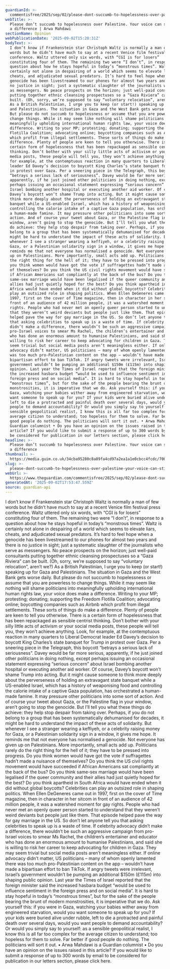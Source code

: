 ```yaml
---
guardianId: >-
  commentisfree/2025/sep/02/please-dont-succumb-to-hopelessness-over-palestine-your-voice-can-still-make-a-difference
webTitle: >-
  Please don’t succumb to hopelessness over Palestine. Your voice can still make
  a difference | Arwa Mahdawi
sectionName: Opinion
webPublicationDate: '2025-09-02T15:20:31Z'
bodyText: >-
  I don’t know if Frankenstein star Christoph Waltz is normally a man of few
  words but he didn’t have much to say at a recent Venice film festival press
  conference. Waltz uttered only six words, with “CGI is for losers”
  constituting four of them. The remaining two were “I don’t”, in response to a
  question about how he stays hopeful in today’s “monstrous times”. Waltz is
  certainly not alone in despairing of a world which seems to elevate liars,
  cheats, and adjudicated sexual predators. It’s hard to feel hope when a
  genocide has been livestreamed to our phones for almost two years and there is
  no justice in sight; just a systematic slaughter of the journalists who serve
  as messengers. No peace prospects on the horizon; just well-paid consultants
  putting together ethnic cleansing prospectuses so a “Gaza Riviera” can be
  built. (Oh, sorry, we’re supposed to say “voluntary relocation”, aren’t we?)
  As a British Palestinian, I urge you to keep (or start!) speaking up for Gaza
  and Palestinians. The situation in Gaza and the West Bank gets worse daily.
  But please do not succumb to hopelessness or assume that you are powerless to
  change things. While it may seem like nothing will shame politicians into
  meaningfully upholding international human rights law, your voice does make a
  difference. Writing to your MP; protesting; donating; supporting the Freedom
  Flotilla Coalition; advocating online; boycotting companies such as Airbnb
  which profit from illegal settlements. These sorts of things do make a
  difference. Plenty of people are keen to tell you otherwise. There is a
  certain form of hopelessness that has been repackaged as sensible centrist
  thinking. Don’t bother with your silly little acts of activism or your social
  media posts, these people will tell you, they won’t achieve anything. Look,
  for example, at the contemptuous reaction in many quarters to Liberal Democrat
  leader Ed Davey’s decision to boycott King Charles’s state banquet for Trump
  in protest over Gaza. Per a sneering piece in the Telegraph, this boycott
  “betrays a serious lack of seriousness”. Davey would be far more serious,
  apparently, if he just joined other politicians in doing nothing, except
  perhaps issuing an occasional statement expressing “serious concern” about
  Israel bombing another hospital or executing another aid worker. Of course,
  Davey’s boycott won’t shame Trump into acting. But it might cause someone to
  think more deeply about the perverseness of holding an extravagant state
  banquet while a US-enabled Israel, which has a history of weaponising food and
  controlling the calorie intake of a captive Gaza population, has orchestrated
  a human-made famine. It may pressure other politicians into some sort of
  action. And of course your tweet about Gaza, or the Palestine flag in your
  window, aren’t going to stop the genocide. But I’ll tell you what these things
  do achieve: they help stop despair from taking over. Perhaps, if you do not
  belong to a group that has been systematically dehumanised for decades, it
  might be hard to understand the impact of these acts of solidarity. But
  whenever I see a stranger wearing a keffiyeh, or a celebrity raising money for
  Gaza, or a Palestinian solidarity sign in a window, it gives me hope. It
  reminds me that not everyone has normalised a genocide. Not everyone has given
  up on Palestinians. More importantly, small acts add up. Politicians rarely do
  the right thing for the hell of it; they have to be pressed into progress. Do
  you think women would have got the vote if suffragettes hadn’t made a nuisance
  of themselves? Do you think the US civil rights movement would have succeeded
  if African Americans sat compliantly at the back of the bus? Do you think
  same-sex marriage would have been legalised if the queer community and their
  allies had just quietly hoped for the best? Do you think apartheid in South
  Africa would have ended when it did without global boycotts? Celebrities can
  play an outsized role in shaping politics. When Ellen DeGeneres came out in
  1997, first on the cover of Time magazine, then in character in her sitcom in
  front of an audience of 42 million people, it was a watershed moment for gay
  rights. People who had never met an openly queer person started to understand
  that they weren’t weird deviants but people just like them. That episode
  helped pave the way for gay marriage in the US. So don’t let anyone tell you
  that asking celebrities to speak up is a waste of time. If celebrity advocacy
  didn’t make a difference, there wouldn’t be such an aggressive campaign from
  pro-Israel voices to smear Ms Rachel, the children’s entertainer and educator
  who has done an enormous amount to humanise Palestinians, and said she is
  willing to risk her career to keep advocating for children in Gaza. They may
  seem trivial but social media posts aren’t meaningless either. If online
  advocacy didn’t matter, US politicians – many of whom openly lamented there
  was too much pro-Palestinian content on the app – wouldn’t have made a
  bipartisan effort to ban TikTok. If angry tweets were irrelevant, Israel’s
  government wouldn’t be pumping an additional $150m (£115m) into shaping public
  opinion. Last year the Times of Israel reported that the foreign minister said
  the increased hasbara budget “would be used to influence sentiment in the
  foreign press and on social media”. It is hard to stay hopeful in today’s
  “monstrous times”, but for the sake of the people bearing the brunt of modern
  monstrosities, it is imperative that we do. Ask yourself this: if you were in
  Gaza, watching your babies wither away from engineered starvation, would you
  want someone to speak up for you? If your kids were buried alive under rubble,
  left to die a protracted and painful death over several days, would you want
  people to demand accountability? Or would you simply say to yourself: as a
  sensible geopolitical realist, I know this is all far too complex for the
  average citizen to understand; too hopeless for them to solve. Far better if
  good people do nothing. The politicians will sort it out. • Arwa Mahdawi is a
  Guardian columnist • Do you have an opinion on the issues raised in this
  article? If you would like to submit a response of up to 300 words by email to
  be considered for publication in our letters section, please click here.
headline: >-
  Please don’t succumb to hopelessness over Palestine. Your voice can still make
  a difference
thumbnail: >-
  https://media.guim.co.uk/34cba95280c8a89fa4cd97a2ea1a1e0cbcc4fcdc/700_0_4692_3753/500.jpg
slug: >-
  please-dont-succumb-to-hopelessness-over-palestine-your-voice-can-still-make-a-difference-or-arwa-mahdawi
webUrl: >-
  https://www.theguardian.com/commentisfree/2025/sep/02/please-dont-succumb-to-hopelessness-over-palestine-your-voice-can-still-make-a-difference
generatedAt: '2025-09-02T17:53:47.559Z'
source: guardian-api
---
```

I don’t know if Frankenstein star Christoph Waltz is normally a man of few words but he didn’t have much to say at a recent Venice film festival press conference. Waltz uttered only six words, with “CGI is for losers” constituting four of them. The remaining two were “I don’t”, in response to a question about how he stays hopeful in today’s “monstrous times”. Waltz is certainly not alone in despairing of a world which seems to elevate liars, cheats, and adjudicated sexual predators. It’s hard to feel hope when a genocide has been livestreamed to our phones for almost two years and there is no justice in sight; just a systematic slaughter of the journalists who serve as messengers. No peace prospects on the horizon; just well-paid consultants putting together ethnic cleansing prospectuses so a “Gaza Riviera” can be built. (Oh, sorry, we’re supposed to say “voluntary relocation”, aren’t we?) As a British Palestinian, I urge you to keep (or start!) speaking up for Gaza and Palestinians. The situation in Gaza and the West Bank gets worse daily. But please do not succumb to hopelessness or assume that you are powerless to change things. While it may seem like nothing will shame politicians into meaningfully upholding international human rights law, your voice does make a difference. Writing to your MP; protesting; donating; supporting the Freedom Flotilla Coalition; advocating online; boycotting companies such as Airbnb which profit from illegal settlements. These sorts of things do make a difference. Plenty of people are keen to tell you otherwise. There is a certain form of hopelessness that has been repackaged as sensible centrist thinking. Don’t bother with your silly little acts of activism or your social media posts, these people will tell you, they won’t achieve anything. Look, for example, at the contemptuous reaction in many quarters to Liberal Democrat leader Ed Davey’s decision to boycott King Charles’s state banquet for Trump in protest over Gaza. Per a sneering piece in the Telegraph, this boycott “betrays a serious lack of seriousness”. Davey would be far more serious, apparently, if he just joined other politicians in doing nothing, except perhaps issuing an occasional statement expressing “serious concern” about Israel bombing another hospital or executing another aid worker. Of course, Davey’s boycott won’t shame Trump into acting. But it might cause someone to think more deeply about the perverseness of holding an extravagant state banquet while a US-enabled Israel, which has a history of weaponising food and controlling the calorie intake of a captive Gaza population, has orchestrated a human-made famine. It may pressure other politicians into some sort of action. And of course your tweet about Gaza, or the Palestine flag in your window, aren’t going to stop the genocide. But I’ll tell you what these things do achieve: they help stop despair from taking over. Perhaps, if you do not belong to a group that has been systematically dehumanised for decades, it might be hard to understand the impact of these acts of solidarity. But whenever I see a stranger wearing a keffiyeh, or a celebrity raising money for Gaza, or a Palestinian solidarity sign in a window, it gives me hope. It reminds me that not everyone has normalised a genocide. Not everyone has given up on Palestinians. More importantly, small acts add up. Politicians rarely do the right thing for the hell of it; they have to be pressed into progress. Do you think women would have got the vote if suffragettes hadn’t made a nuisance of themselves? Do you think the US civil rights movement would have succeeded if African Americans sat compliantly at the back of the bus? Do you think same-sex marriage would have been legalised if the queer community and their allies had just quietly hoped for the best? Do you think apartheid in South Africa would have ended when it did without global boycotts? Celebrities can play an outsized role in shaping politics. When Ellen DeGeneres came out in 1997, first on the cover of Time magazine, then in character in her sitcom in front of an audience of 42 million people, it was a watershed moment for gay rights. People who had never met an openly queer person started to understand that they weren’t weird deviants but people just like them. That episode helped pave the way for gay marriage in the US. So don’t let anyone tell you that asking celebrities to speak up is a waste of time. If celebrity advocacy didn’t make a difference, there wouldn’t be such an aggressive campaign from pro-Israel voices to smear Ms Rachel, the children’s entertainer and educator who has done an enormous amount to humanise Palestinians, and said she is willing to risk her career to keep advocating for children in Gaza. They may seem trivial but social media posts aren’t meaningless either. If online advocacy didn’t matter, US politicians – many of whom openly lamented there was too much pro-Palestinian content on the app – wouldn’t have made a bipartisan effort to ban TikTok. If angry tweets were irrelevant, Israel’s government wouldn’t be pumping an additional $150m (£115m) into shaping public opinion. Last year the Times of Israel reported that the foreign minister said the increased hasbara budget “would be used to influence sentiment in the foreign press and on social media”. It is hard to stay hopeful in today’s “monstrous times”, but for the sake of the people bearing the brunt of modern monstrosities, it is imperative that we do. Ask yourself this: if you were in Gaza, watching your babies wither away from engineered starvation, would you want someone to speak up for you? If your kids were buried alive under rubble, left to die a protracted and painful death over several days, would you want people to demand accountability? Or would you simply say to yourself: as a sensible geopolitical realist, I know this is all far too complex for the average citizen to understand; too hopeless for them to solve. Far better if good people do nothing. The politicians will sort it out. • Arwa Mahdawi is a Guardian columnist • Do you have an opinion on the issues raised in this article? If you would like to submit a response of up to 300 words by email to be considered for publication in our letters section, please click here.
